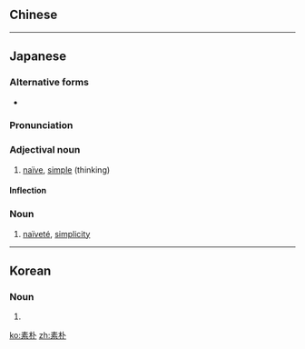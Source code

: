 {{also|素樸}}
==Chinese==
{{zh-see|素樸}}

----

==Japanese==
{{ja-kanjitab|そ|ぼく|yomi=on}}

===Alternative forms===
* {{l/ja|素樸}}

===Pronunciation===
{{ja-pron|そぼく|y=on}}

===Adjectival noun===
{{ja-adj|そぼく|kyu=素樸|infl=na}}

# [[naïve]], [[simple]] (thinking)

====Inflection====
{{ja-na|素朴|そぼく}}

===Noun===
{{ja-noun|そぼく|kyu=素樸}}

# [[naïveté]], [[simplicity]]

----

==Korean==
{{ko-hanjatab}}

===Noun===
{{ko-noun|hangeul=소박|mr=|y=}}

# {{hanja form of|소박|being [[simple]], [[naïve]]}}

[[ko:素朴]]
[[zh:素朴]]